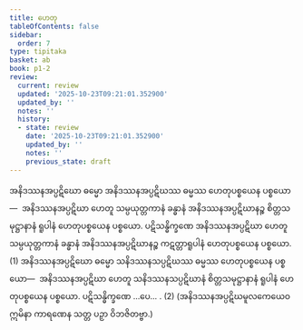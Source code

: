 ```yaml
---
title: ဟေတု
tableOfContents: false
sidebar:
  order: 7
type: tipitaka
basket: ab
book: p1-2
review:
  current: review
  updated: '2025-10-23T09:21:01.352900'
  updated_by: ''
  notes: ''
  history:
  - state: review
    date: '2025-10-23T09:21:01.352900'
    updated_by: ''
    notes: ''
    previous_state: draft
---
```



<ReviewStatus review={frontmatter.review} showDetails={true} />

<HypothesisAnnotation frontmatter={frontmatter} />

<DynamicBreadcrumb />

<Division number="29" book="p1-2" e="ch" v="37" p="477">

<Paragraph number="3001" book="p1-2">
အနိဒဿနအပ္ပဋိဃော ဓမ္မော အနိဒဿနအပ္ပဋိဃဿ ဓမ္မဿ ဟေတုပစ္စယေန ပစ္စယော—  အနိဒဿနအပ္ပဋိဃာ ဟေတူ သမ္ပယုတ္တကာနံ ခန္ဓာနံ အနိဒဿနအပ္ပဋိဃာနဉ္စ စိတ္တသမုဋ္ဌာနာနံ ရူပါနံ ဟေတုပစ္စယေန ပစ္စယော. ပဋိသန္ဓိက္ခဏေ အနိဒဿနအပ္ပဋိဃာ ဟေတူ သမ္ပယုတ္တကာနံ ခန္ဓာနံ အနိဒဿနအပ္ပဋိဃာနဉ္စ ကဋတ္တာရူပါနံ ဟေတုပစ္စယေန ပစ္စယော. (1)
</Paragraph>

<Paragraph number="3002" book="p1-2">
အနိဒဿနအပ္ပဋိဃော ဓမ္မော သနိဒဿနသပ္ပဋိဃဿ ဓမ္မဿ ဟေတုပစ္စယေန ပစ္စယော—  အနိဒဿနအပ္ပဋိဃာ ဟေတူ သနိဒဿနသပ္ပဋိဃာနံ စိတ္တသမုဋ္ဌာနာနံ ရူပါနံ ဟေတုပစ္စယေန ပစ္စယော. ပဋိသန္ဓိက္ခဏေ …ပေ… . (2)
</Paragraph>

<Paragraph number="3003" book="p1-2">
(အနိဒဿနအပ္ပဋိဃမူလကေယေဝ ဣမိနာ ကာရဏေန သတ္တ ပဉှာ ဝိဘဇိတဗ္ဗာ.)
</Paragraph>
</Division>